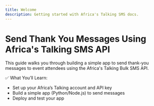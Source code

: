 ```yaml
---
title: Welcome
description: Getting started with Africa's Talking SMS docs.
---
```


# Send Thank You Messages Using Africa's Talking SMS API

This guide walks you through building a simple app to send thank-you messages to event attendees using the Africa's Talking Bulk SMS API.

✅ What You’ll Learn:
- Set up your Africa’s Talking account and API key
- Build a simple app (Python/Node.js) to send messages
- Deploy and test your app
